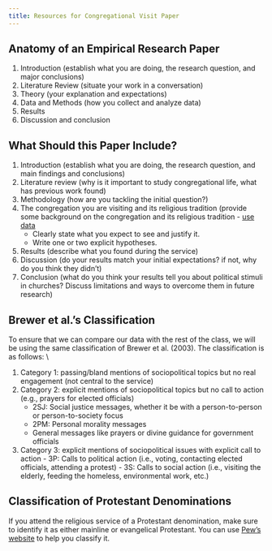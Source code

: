 ```yaml
---
title: Resources for Congregational Visit Paper
---
```


## Anatomy of an Empirical Research Paper

1. Introduction (establish what you are doing, the research question, and major conclusions)
2. Literature Review (situate your work in a conversation)
3. Theory (your explanation and expectations)
4. Data and Methods (how you collect and analyze data)
5. Results
6. Discussion and conclusion

## What Should this Paper Include?

1. Introduction (establish what you are doing, the research question, and main findings and conclusions)
2. Literature review (why is it important to study congregational life, what has previous work found)
3. Methodology (how are you tackling the initial question?)
4. The congregation you are visiting and its religious tradition (provide some background on the congregation and its religious tradition - [use data](https://www.pewresearch.org/religion/religious-landscape-study/)
	- Clearly state what you expect to see and justify it.
	- Write one or two explicit hypotheses.
6. Results (describe what you found during the service)
7. Discussion (do your results match your initial expectations? if not, why do you think they didn't)
8. Conclusion (what do you think your results tell you about political stimuli in churches? Discuss limitations and ways to overcome them in future research)


## Brewer et al.'s Classification

To ensure that we can compare our data with the rest of the class, we will be using the same classification of Brewer et al. (2003). The classification is as follows: \\

1. Category 1: passing/bland mentions of sociopolitical topics but no real engagement (not central to the service)
2. Category 2: explicit mentions of sociopolitical topics but no call to action (e.g., prayers for elected officials)
	  - 2SJ: Social justice messages, whether it be with a person-to-person or person-to-society focus
	  - 2PM: Personal morality messages
	  - General messages like prayers or divine guidance for government officials
3. Category 3: explicit mentions of sociopolitical issues with explicit call to action
		- 3P: Calls to political action (i.e., voting, contacting elected officials, attending a protest)
		- 3S: Calls to social action (i.e., visiting the elderly, feeding the homeless, environmental work, etc.)
		
		
## Classification of Protestant Denominations

If you attend the religious service of a Protestant denomination, make sure to identify it as either mainline or evangelical Protestant. You can use [Pew's website](https://www.pewresearch.org/religion/2015/05/12/appendix-b-classification-of-protestant-denominations/) to help you classify it.
